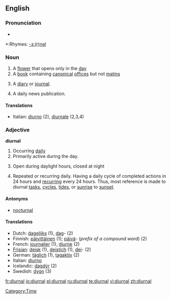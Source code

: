 ==English==

===Pronunciation===
*{{audio|en-us-diurnal.ogg|Audio (US)}}

*:Rhymes: [[Rhymes:English:-ɜː(r)nəl|-ɜː(r)nəl]]

===Noun===
{{en-noun}}


# A [[flower]] that opens only in the [[day]]
# A [[book]] containing [[canonical]] [[office]]s but not [[matins]]
# {{dated}} A [[diary]] or [[journal]].
# {{dated}} A daily news publication.

====Translations====
*Italian: [[diurno]] (2), [[diurnale]] (2,3,4)

===Adjective===
'''diurnal'''

# Occurring [[daily]]
# Primarily active during the day.
# {{botany}} Open during daylight hours, closed at night
# Repeated or recurring daily. Having a daily cycle of completed actions in 24 hours and [[recurring]] every 24 hours. Thus, most reference is made to diurnal [[tasks]], [[cycles]], [[tides]], or [[sunrise]] to [[sunset]].
{{seeCites}}

====Antonyms====
*[[nocturnal]]

====Translations====
*Dutch: [[dagelijks]] (1), [[dag]]- (2)
*Finnish: [[päivittäinen]] (1); [[päivä]]- (''prefix of a compound word'') (2)
*French: [[journalier]] (1), [[diurne]] (2)
*[[Frisian]]: [[deisk]] (1), [[deistich]] (1), [[dei]]- (2)
*German: [[täglich]] (1), [[tagaktiv]] (2)
*Italian: [[diurno]]
*Icelandic: [[dagdýr]] (2)
*Swedish: [[dygn]] (3)

[[Category:Time]]

[[fr:diurnal]]
[[io:diurnal]]
[[pl:diurnal]]
[[ru:diurnal]]
[[te:diurnal]]
[[vi:diurnal]]
[[zh:diurnal]]